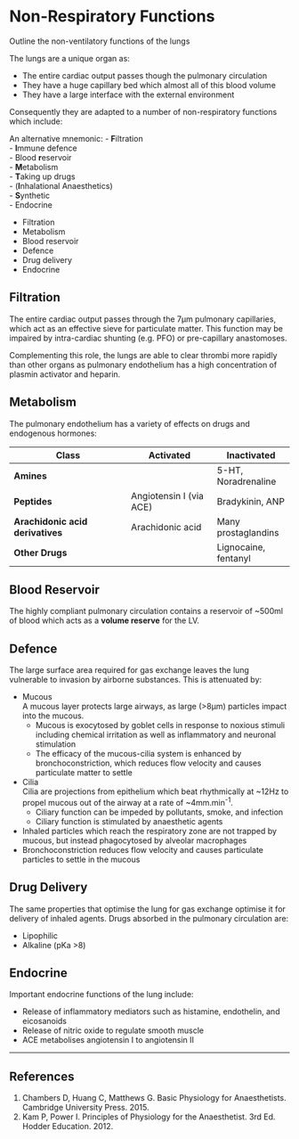 # Non-Respiratory Functions

:::dual
Outline the non-ventilatory functions of the lungs
:::

The lungs are a unique organ as:

* The entire cardiac output passes though the pulmonary circulation
* They have a huge capillary bed which almost all of this blood volume
* They have a large interface with the external environment

Consequently they are adapted to a number of non-respiratory functions which include:

::: column-margin
An alternative mnemonic:
- **F**iltration\
- **I**mmune defence\
- Blood **r**eservoir\
- **M**etabolism\
- **T**aking up drugs\
- (**I**nhalational Anaesthetics)\
- **S**ynthetic\
- Endocrine
:::

* Filtration
* Metabolism
* Blood reservoir
* Defence
* Drug delivery
* Endocrine

## Filtration

The entire cardiac output passes through the 7μm pulmonary capillaries, which act as an effective sieve for particulate matter. This function may be impaired by intra-cardiac shunting (e.g. PFO) or pre-capillary anastomoses.

Complementing this role, the lungs are able to clear thrombi more rapidly than other organs as pulmonary endothelium has a high concentration of plasmin activator and heparin.

## Metabolism

The pulmonary endothelium has a variety of effects on drugs and endogenous hormones:

|              Class               |        Activated        |     Inactivated      |
|----------------------------------+-------------------------+----------------------|
| **Amines**                       |                         | 5-HT, Noradrenaline  |
| **Peptides**                     | Angiotensin I (via ACE) | Bradykinin, ANP      |
| **Arachidonic acid derivatives** | Arachidonic acid        | Many prostaglandins  |
| **Other Drugs**                  |                         | Lignocaine, fentanyl |

## Blood Reservoir

The highly compliant pulmonary circulation contains a reservoir of ~500ml of blood which acts as a **volume reserve** for the LV.

## Defence

The large surface area required for gas exchange leaves the lung vulnerable to invasion by airborne substances. This is attenuated by:

* Mucous\
A mucous layer protects large airways, as large (>8μm) particles impact into the mucous. \
    * Mucous is exocytosed by goblet cells in response to noxious stimuli including chemical irritation as well as inflammatory and neuronal stimulation
    * The efficacy of the mucous-cilia system is enhanced by bronchoconstriction, which reduces flow velocity and causes particulate matter to settle
* Cilia\
  Cilia are projections from epithelium which beat rhythmically at ~12Hz to propel mucous out of the airway at a rate of ~4mm.min^-1^.
    * Ciliary function can be impeded by pollutants, smoke, and infection
    * Ciliary function is stimulated by anaesthetic agents
* Inhaled particles which reach the respiratory zone are not trapped by mucous, but instead phagocytosed by alveolar macrophages
* Bronchoconstriction reduces flow velocity and causes particulate particles to settle in the mucous

## Drug Delivery

The same properties that optimise the lung for gas exchange optimise it for delivery of inhaled agents. Drugs absorbed in the pulmonary circulation are:

* Lipophilic
* Alkaline (pKa >8)

## Endocrine

Important endocrine functions of the lung include:

* Release of inflammatory mediators such as histamine, endothelin, and eicosanoids
* Release of nitric oxide to regulate smooth muscle
* ACE metabolises angiotensin I to angiotensin II

---

## References

1. Chambers D, Huang C, Matthews G. Basic Physiology for Anaesthetists. Cambridge University Press. 2015.
2. Kam P, Power I. Principles of Physiology for the Anaesthetist. 3rd Ed. Hodder Education. 2012.

